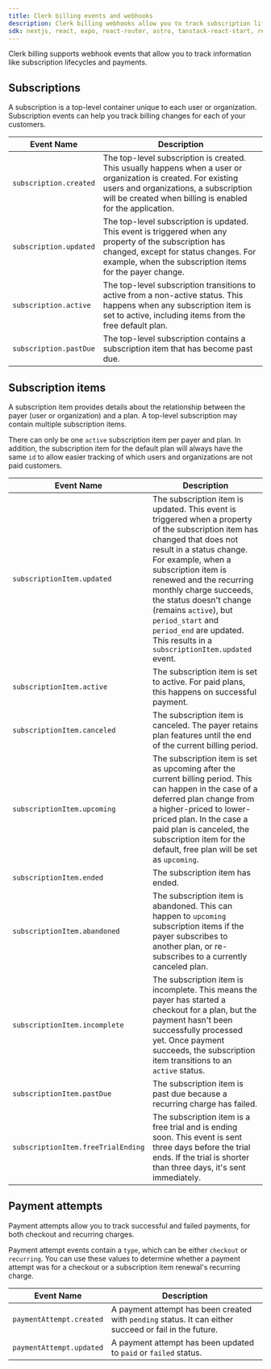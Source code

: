 ```yaml
---
title: Clerk billing events and webhooks
description: Clerk billing webhooks allow you to track subscription lifecycles and monitor payment attempts.
sdk: nextjs, react, expo, react-router, astro, tanstack-react-start, remix, nuxt, vue, js-frontend, expressjs, fastify, js-backend
---
```


<Include src="_partials/billing/billing-experimental" />

Clerk billing supports webhook events that allow you to track information like subscription lifecycles and payments.

## Subscriptions

A subscription is a top-level container unique to each user or organization. Subscription events can help you track billing changes for each of your customers.

| Event Name | Description |
| - | - |
| `subscription.created` | The top-level subscription is created. This usually happens when a user or organization is created. For existing users and organizations, a subscription will be created when billing is enabled for the application. |
| `subscription.updated` | The top-level subscription is updated. This event is triggered when any property of the subscription has changed, except for status changes. For example, when the subscription items for the payer change. |
| `subscription.active` | The top-level subscription transitions to active from a non-active status. This happens when any subscription item is set to active, including items from the free default plan. |
| `subscription.pastDue` | The top-level subscription contains a subscription item that has become past due. |

## Subscription items

A subscription item provides details about the relationship between the payer (user or organization) and a plan. A top-level subscription may contain multiple subscription items.

There can only be one `active` subscription item per payer and plan. In addition, the subscription item for the default plan will always have the same `id` to allow easier tracking of which users and organizations are not paid customers.

| Event Name | Description |
| - | - |
| `subscriptionItem.updated` | The subscription item is updated. This event is triggered when a property of the subscription item has changed that does not result in a status change. For example, when a subscription item is renewed and the recurring monthly charge succeeds, the status doesn't change (remains `active`), but `period_start` and `period_end` are updated. This results in a `subscriptionItem.updated` event. |
| `subscriptionItem.active` | The subscription item is set to active. For paid plans, this happens on successful payment. |
| `subscriptionItem.canceled` | The subscription item is canceled. The payer retains plan features until the end of the current billing period. |
| `subscriptionItem.upcoming` | The subscription item is set as upcoming after the current billing period. This can happen in the case of a deferred plan change from a higher-priced to lower-priced plan. In the case a paid plan is canceled, the subscription item for the default, free plan will be set as `upcoming`. |
| `subscriptionItem.ended` | The subscription item has ended. |
| `subscriptionItem.abandoned` | The subscription item is abandoned. This can happen to `upcoming` subscription items if the payer subscribes to another plan, or re-subscribes to a currently canceled plan. |
| `subscriptionItem.incomplete` | The subscription item is incomplete. This means the payer has started a checkout for a plan, but the payment hasn't been successfully processed yet. Once payment succeeds, the subscription item transitions to an `active` status. |
| `subscriptionItem.pastDue` | The subscription item is past due because a recurring charge has failed. |
| `subscriptionItem.freeTrialEnding` | The subscription item is a free trial and is ending soon. This event is sent three days before the trial ends. If the trial is shorter than three days, it's sent immediately. |

## Payment attempts

Payment attempts allow you to track successful and failed payments, for both checkout and recurring charges.

Payment attempt events contain a `type`, which can be either `checkout` or `recurring`. You can use these values to determine whether a payment attempt was for a checkout or a subscription item renewal's recurring charge.

| Event Name | Description |
| - | - |
| `paymentAttempt.created` | A payment attempt has been created with `pending` status. It can either succeed or fail in the future. |
| `paymentAttempt.updated` | A payment attempt has been updated to `paid` or `failed` status. |
